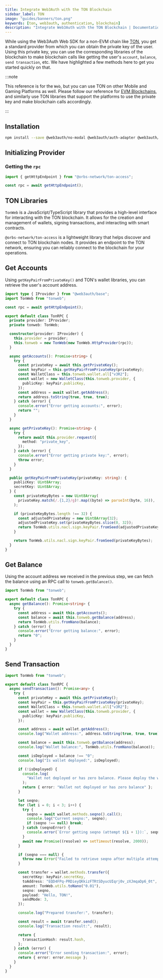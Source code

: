 ```yaml
---
title: Integrate Web3Auth with the TON Blockchain
sidebar_label: TON
image: "guides/banners/ton.png"
keywords: [ton, web3auth, authentication, blockchain]
description: "Integrate Web3Auth with the TON Blockchain | Documentation - Web3Auth"
---
```



While using the Web3Auth Web SDK for a non-EVM chain like [TON](https://ton.org/), you get a
standard provider from which you can obtain the private key of the user. Using this private key, you
can use the corresponding libraries of the blockchain to make blockchain calls like getting the
user's `account`, `balance`, `send transaction`, etc. We have highlighted a few methods here to get
you started quickly on that.

:::note

This reference is for the `Web`, but you can use TON on other Mobile and Gaming Platforms as well.
Please follow our reference for [EVM Blockchains](/connect-blockchain/evm/), and similarly use TON
libraries that support the platforms to use the private key and make blockchain calls accordingly.

:::

## Installation

```bash npm2yarn
npm install --save @web3auth/no-modal @web3auth/auth-adapter @web3auth/base tonweb @orbs-network/ton-access
```

## Initializing Provider

### Getting the `rpc`

```typescript
import { getHttpEndpoint } from "@orbs-network/ton-access";

const rpc = await getHttpEndpoint();
```

## TON Libraries

`TonWeb` is a JavaScript/TypeScript library that provides a high-level interface for interacting
with the TON blockchain. It allows for the creation and management of wallets, signing transactions,
and interacting with smart contracts.

`@orbs-network/ton-access` is a lightweight library that helps discover and connect to TON
blockchain nodes. It provides an endpoint to the TON network, ensuring you can reliably connect to
the blockchain for your operations.

## Get Accounts

Using `getKeyPairFromPrivateKey()` and TON's wallet libraries, you can retrieve the user's account
address.

```typescript
import type { IProvider } from "@web3auth/base";
import TonWeb from "tonweb";

const rpc = await getHttpEndpoint();

export default class TonRPC {
  private provider: IProvider;
  private tonweb: TonWeb;

  constructor(provider: IProvider) {
    this.provider = provider;
    this.tonweb = new TonWeb(new TonWeb.HttpProvider(rpc));
  }

  async getAccounts(): Promise<string> {
    try {
      const privateKey = await this.getPrivateKey();
      const keyPair = this.getKeyPairFromPrivateKey(privateKey);
      const WalletClass = this.tonweb.wallet.all["v3R2"];
      const wallet = new WalletClass(this.tonweb.provider, {
        publicKey: keyPair.publicKey,
      });
      const address = await wallet.getAddress();
      return address.toString(true, true, true);
    } catch (error) {
      console.error("Error getting accounts:", error);
      return "";
    }
  }

  async getPrivateKey(): Promise<string> {
    try {
      return await this.provider.request({
        method: "private_key",
      });
    } catch (error) {
      console.error("Error getting private key:", error);
      throw error;
    }
  }

  public getKeyPairFromPrivateKey(privateKey: string): {
    publicKey: Uint8Array;
    secretKey: Uint8Array;
  } {
    const privateKeyBytes = new Uint8Array(
      privateKey.match(/.{1,2}/g)!.map((byte) => parseInt(byte, 16)),
    );

    if (privateKeyBytes.length !== 32) {
      const adjustedPrivateKey = new Uint8Array(32);
      adjustedPrivateKey.set(privateKeyBytes.slice(0, 32));
      return TonWeb.utils.nacl.sign.keyPair.fromSeed(adjustedPrivateKey);
    }

    return TonWeb.utils.nacl.sign.keyPair.fromSeed(privateKeyBytes);
  }
}
```

## Get Balance

Using the account address we received in the previous step, we can fetch the balance using an RPC
call to `tonweb.getBalance()`.

```typescript
import TonWeb from "tonweb";

export default class TonRPC {
  async getBalance(): Promise<string> {
    try {
      const address = await this.getAccounts();
      const balance = await this.tonweb.getBalance(address);
      return TonWeb.utils.fromNano(balance);
    } catch (error) {
      console.error("Error getting balance:", error);
      return "0";
    }
  }
}
```

## Send Transaction

```typescript
import TonWeb from "tonweb";

export default class TonRPC {
  async sendTransaction(): Promise<any> {
    try {
      const privateKey = await this.getPrivateKey();
      const keyPair = this.getKeyPairFromPrivateKey(privateKey);
      const WalletClass = this.tonweb.wallet.all["v3R2"];
      const wallet = new WalletClass(this.tonweb.provider, {
        publicKey: keyPair.publicKey,
      });

      const address = await wallet.getAddress();
      console.log("Wallet address:", address.toString(true, true, true));

      const balance = await this.tonweb.getBalance(address);
      console.log("Wallet balance:", TonWeb.utils.fromNano(balance));

      const isDeployed = balance !== "0";
      console.log("Is wallet deployed:", isDeployed);

      if (!isDeployed) {
        console.log(
          "Wallet not deployed or has zero balance. Please deploy the wallet and fund it before sending transactions.",
        );
        return { error: "Wallet not deployed or has zero balance" };
      }

      let seqno;
      for (let i = 0; i < 3; i++) {
        try {
          seqno = await wallet.methods.seqno().call();
          console.log("Current seqno:", seqno);
          if (seqno !== null) break;
        } catch (seqnoError) {
          console.error(`Error getting seqno (attempt ${i + 1}):`, seqnoError);
        }
        await new Promise((resolve) => setTimeout(resolve, 2000));
      }

      if (seqno === null) {
        throw new Error("Failed to retrieve seqno after multiple attempts");
      }

      const transfer = wallet.methods.transfer({
        secretKey: keyPair.secretKey,
        toAddress: "EQD4FPq-PRDieyQKkizFTRtSDyucUIqrj0v_zXJmqaDp6_0t",
        amount: TonWeb.utils.toNano("0.01"),
        seqno: seqno,
        payload: "Hello, TON!",
        sendMode: 3,
      });

      console.log("Prepared transfer:", transfer);

      const result = await transfer.send();
      console.log("Transaction result:", result);

      return {
        transactionHash: result.hash,
      };
    } catch (error) {
      console.error("Error sending transaction:", error);
      return { error: error.message };
    }
  }
}
```
